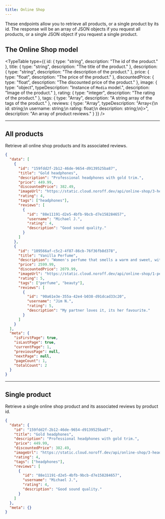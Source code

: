 ```yaml
---
title: Online Shop
---
```



These endpoints allow you to retrieve all products, or a single product by its id. The response will be an array of JSON objects if you request all products, or a single JSON object if you request a single product.

## The Online Shop model

<TypeTable
  type={{
    id: { type: "string", description: "The id of the product." },
    title: { type: "string", description: "The title of the product." },
    description: { type: "string", description: "The description of the product." },
    price: { type: "float", description: "The price of the product." },
    discountedPrice: { type: "float", description: "The discounted price of the product." },
    image: {
      type: "object",
      typeDescription: "Instance of `Media` model.",
      description: "Image of the product."
    },
    rating: { type: "integer", description: "The rating of the product." },
    tags: { type: "Array<string>", description: "A string array of the tags of the product." },
    reviews: {
      type: "Array<Review>",
      typeDescription: "Array<{\n  id: string;\n  username: string;\n  rating: float;\n  description: string;\n}>",
      description: "An array of product reviews."
    }
  }}
/>

<Hr />

## All products

<EndpointDetails path="/online-shop" />

Retrieve all online shop products and its associated reviews.

```json title="Response"
{
  "data": [
    {
      "id": "159fdd2f-2b12-46de-9654-d9139525ba87",
      "title": "Gold headphones",
      "description": "Professional headphones with gold trim.",
      "price": 449.99,
      "discountedPrice": 382.49,
      "imageUrl": "https://static.cloud.noroff.dev/api/online-shop/3-headphones-beats.jpg",
      "rating": 4,
      "tags": ["headphones"],
      "reviews": [
        {
          "id": "88e11191-d2e5-4bfb-9bcb-d7e158284657",
          "username": "Michael J.",
          "rating": 4,
          "description": "Good sound quality."
        }
      ]
    },
    {
      "id": "109566af-c5c2-4f87-86cb-76f36fb8d378",
      "title": "Vanilla Perfume",
      "description": "Women's perfume that smells a warm and sweet, with nuances of wood and jasmine.",
      "price": 2599.99,
      "discountedPrice": 2079.99,
      "imageUrl": "https://static.cloud.noroff.dev/api/online-shop/1-perfume-white.jpg",
      "rating": 5,
      "tags": ["perfume", "beauty"],
      "reviews": [
        {
          "id": "90a61e3e-355a-42e4-b038-d91dcad33c20",
          "username": "Jim N.",
          "rating": 5,
          "description": "My partner loves it, its her favourite."
        }
      ]
    }
  ],
  "meta": {
    "isFirstPage": true,
    "isLastPage": true,
    "currentPage": 1,
    "previousPage": null,
    "nextPage": null,
    "pageCount": 1,
    "totalCount": 2
  }
}
```

<Hr />

## Single product

<EndpointDetails path="/online-shop/<id>" />

Retrieve a single online shop product and its associated reviews by product id.

```json title="Response"
{
  "data": {
    "id": "159fdd2f-2b12-46de-9654-d9139525ba87",
    "title": "Gold headphones",
    "description": "Professional headphones with gold trim.",
    "price": 449.99,
    "discountedPrice": 382.49,
    "imageUrl": "https://static.cloud.noroff.dev/api/online-shop/3-headphones-beats.jpg",
    "rating": 4,
    "tags": ["headphones"],
    "reviews": [
      {
        "id": "88e11191-d2e5-4bfb-9bcb-d7e158284657",
        "username": "Michael J.",
        "rating": 4,
        "description": "Good sound quality."
      }
    ]
  },
  "meta": {}
}
```
